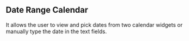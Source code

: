 
<Meta title='Forms/DateRangeCalendar/Readme' />

## Date Range Calendar
It allows the user to view and pick dates from two calendar widgets or manually type the date in the text fields.

<Preview withSource='none'>
  <stories.Playground />
</Preview>